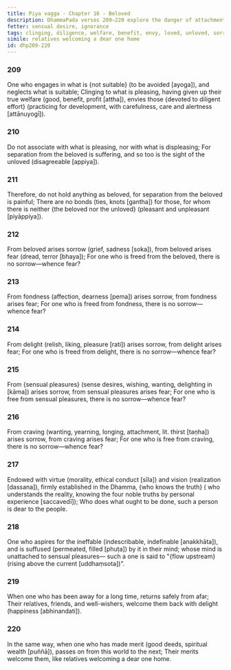 ```yaml
---
title: Piya vagga - Chapter 16 - Beloved
description: DhammaPada verses 209–220 explore the danger of attachment to what is pleasing, how sorrow and fear arises from the beloved, fondness, delight, sensual pleasures, and craving, who is dear to the people, who flows upstream, and on the importance of merit.
fetter: sensual desire, ignorance
tags: clinging, diligence, welfare, benefit, envy, loved, unloved, sorrow, fear, fondness, delight, sensual desire, sensual pleasures, craving, virtue, ethical conduct, vision, truth, aspiration, Nibbāna, relatives, friends, merit, death, dhp
simile: relatives welcoming a dear one home
id: dhp209-220
---
```


### 209

One who engages in what is \{not suitable} (to be avoided [ayoga]),
and neglects what is suitable;
Clinging to what is pleasing, having given up their true welfare (good, benefit, profit [attha]),
envies those \{devoted to diligent effort} (practicing for development, with carefulness, care and alertness [attānuyogī]).

### 210

Do not associate with what is pleasing,
nor with what is displeasing;
For separation from the beloved is suffering,
and so too is the sight of the unloved (disagreeable [appiya]).

### 211

Therefore, do not hold anything as beloved,
for separation from the beloved is painful;
There are no bonds (ties, knots [gantha]) for those,
for whom there is neither \{the beloved nor the unloved} (pleasant and unpleasant [piyāppiya]).

### 212

From beloved arises sorrow (grief, sadness [soka]),
from beloved arises fear (dread, terror [bhaya]);
For one who is freed from the beloved,
there is no sorrow—whence fear?

### 213

From fondness (affection, dearness [pema]) arises sorrow,
from fondness arises fear;
For one who is freed from fondness,
there is no sorrow—whence fear?

### 214

From delight (relish, liking, pleasure [rati]) arises sorrow,
from delight arises fear;
For one who is freed from delight,
there is no sorrow—whence fear?

### 215

From \{sensual pleasures} (sense desires, wishing, wanting, delighting in [kāma]) arises sorrow,
from sensual pleasures arises fear;
For one who is free from sensual pleasures,
there is no sorrow—whence fear?

### 216

From craving (wanting, yearning, longing, attachment, lit. thirst [taṇha]) arises sorrow,
from craving arises fear;
For one who is free from craving,
there is no sorrow—whence fear? 

### 217

Endowed with virtue (morality, ethical conduct [sīla]) and vision (realization [dassana]),
firmly established in the Dhamma, \{who knows the truth} ( who understands the reality, knowing the four noble truths by personal experience [saccavedī]);
Who does what ought to be done,
such a person is dear to the people.

### 218

One who aspires for the ineffable (indescribable, indefinable [anakkhāta]),
and is suffused (permeated, filled [phuṭa]) by it in their mind;
whose mind is unattached to sensual pleasures—
such a one is said to "\{flow upstream} (rising above the current [uddhaṃsota])".

### 219

When one who has been away for a long time,
returns safely from afar;
Their relatives, friends, and well-wishers,
welcome them back with delight (happiness [abhinandati]).

### 220

In the same way, when one who has made merit (good deeds, spiritual wealth [puññā]),
passes on from this world to the next;
Their merits welcome them,
like relatives welcoming a dear one home.